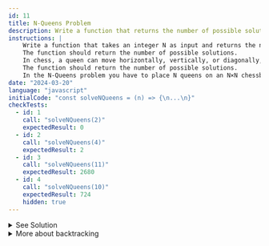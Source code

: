 ```yaml
---
id: 11
title: N-Queens Problem
description: Write a function that returns the number of possible solutions to the N-Queens problem.
instructions: |
    Write a function that takes an integer N as input and returns the number of possible solutions to the N-Queens problem.
    The function should return the number of possible solutions.
    In chess, a queen can move horizontally, vertically, or diagonally, so no two queens can share the same row, column, or diagonal.
    The function should return the number of possible solutions.
    In the N-Queens problem you have to place N queens on an N×N chessboard in such a way that no two queens threaten each other.
date: "2024-03-20"
language: "javascript"
initialCode: "const solveNQueens = (n) => {\n...\n}"
checkTests:
  - id: 1
    call: "solveNQueens(2)"
    expectedResult: 0
  - id: 2
    call: "solveNQueens(4)"
    expectedResult: 2
  - id: 3
    call: "solveNQueens(11)"
    expectedResult: 2680
  - id: 4
    call: "solveNQueens(10)"
    expectedResult: 724
    hidden: true
---
```


<details>
  <summary>See Solution</summary>

## Solution

### Basic idea
Here's a general approach to solving the N-Queens problem using backtracking:

- Start with an empty N×N chessboard.
- Place a queen in the first row.
- Move to the next row and place a queen in a safe position.
- Continue this process recursively until all queens are placed or until it's not possible to place a queen without violating the constraints.
- If a solution is found (i.e., all queens are placed), add it to the list of solutions.
- Backtrack to explore other possibilities.

```js
const solveNQueens = (n) => {
    const result = [];
    
    // Helper function to check if a queen can be placed at position (row, col)
    function isSafe(board, row, col) {
        // Check if there's a queen in the same column
        for (let i = 0; i < row; i++) {
            if (board[i] === col || 
                board[i] === col - (row - i) || 
                board[i] === col + (row - i)) {
                return false;
            }
        }
        return true;
    }
    
    // Helper function to recursively find all solutions
    const backtrack = (row, board) => {
        if (row === n) {
            // If all queens are placed, add the current board configuration to the result
            result.push(board.map(col => '.'.repeat(col) + 'Q' + '.'.repeat(n - col - 1)));
            return;
        }
        
        // Try placing the queen in each column of the current row
        for (let col = 0; col < n; col++) {
            if (isSafe(board, row, col)) {
                board.push(col);
                backtrack(row + 1, board);
                board.pop(); // Backtrack
            }
        }
    }
    
    backtrack(0, []);
    return result.length;
}

```

### Explanation
1. The `solveNQueens` function takes an integer `n` as input and returns the number of possible solutions to the N-Queens problem.
2. The function initializes an empty array `result` to store the solutions.
3. The `isSafe` function checks if a queen can be placed at position `(row, col)` on the board.
4. The `backtrack` function is a recursive helper function that finds all solutions to the N-Queens problem.
5. The base case of the recursion is when `row === n`, i.e., all queens are placed on the board.
6. If the base case is reached, the current board configuration is added to the `result` array.
7. The `backtrack` function tries placing the queen in each column of the current row, checking if it is safe to place the queen at that position.
8. If it is safe, the queen is placed in that column, and the function is called recursively for the next row.
9. After the recursive call, the queen is removed from the board to backtrack and try other positions.
10. The `solveNQueens` function calls the `backtrack` function with the initial row set to 0 and an empty board configuration.
11. Finally, the function returns the length of the `result` array, which contains all possible solutions to the N-Queens problem.

## Complexity Analysis
The time complexity of this solution is O(N!), where N is the size of the chessboard.
This is because the function tries all possible combinations of queen placements on the board.


</details>
<details>
  <summary>More about backtracking</summary>

## Definition
Backtracking is a technique used to find solutions incrementally by trying different options and abandoning those that fail to satisfy the constraints of the problem.
## Application
Backtracking is useful for solving problems with a constraint satisfaction aspect, such as finding a path through a maze, solving Sudoku puzzles, or solving the N-Queens problem.
</details>
